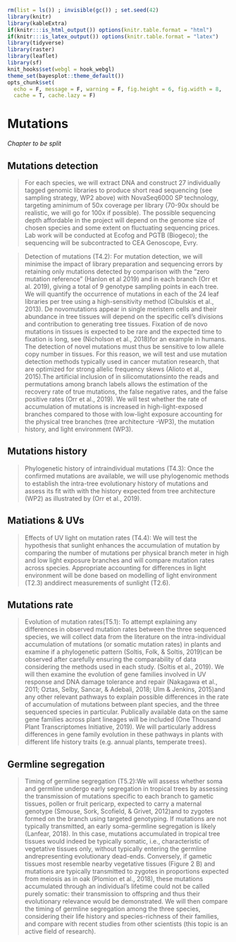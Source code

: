 ```r
rm(list = ls()) ; invisible(gc()) ; set.seed(42)
library(knitr)
library(kableExtra)
if(knitr:::is_html_output()) options(knitr.table.format = "html") 
if(knitr:::is_latex_output()) options(knitr.table.format = "latex") 
library(tidyverse)
library(raster)
library(leaflet)
library(sf)
knit_hooks$set(webgl = hook_webgl)
theme_set(bayesplot::theme_default())
opts_chunk$set(
  echo = F, message = F, warning = F, fig.height = 6, fig.width = 8,
  cache = T, cache.lazy = F)
```


# Mutations

*Chapter to be split*

## Mutations detection

> For each species, we will extract DNA and construct 27 individually tagged genomic libraries to produce short read sequencing (see sampling strategy, WP2 above) with NovaSeq6000 SP technology, targeting aminimum  of  50x  coverage  per  library  (70-90x  should  be  realistic,  we  will  go  for  100x  if  possible).  The possible sequencing depth affordable in the project will depend on the genome size of chosen species and  some  extent  on  fluctuating  sequencing  prices.  Lab  work  will  be  conducted  at  Ecofog  and  PGTB (Biogeco); the sequencing will be subcontracted to CEA Genoscope, Evry.

> Detection of mutations (T4.2): For mutation detection, we will  minimise the impact of library preparation and  sequencing  errors  by  retaining  only  mutations  detected  by  comparison  with  the “zero  mutation reference” (Hanlon et al 2019) and in each branch (Orr et al. 2019), giving a total of 9 genotype sampling points in each tree. We will quantify the occurrence of mutations in each of the 24 leaf libraries per tree using a high-sensitivity method (Cibulskis et al., 2013). De novomutations appear in single meristem cells and  their  abundance  in  tree  tissues  will  depend  on  the  specific  cell’s  divisions  and  contribution  to generating tree tissues. Fixation of de novo mutations in tissues is expected to be rare and the expected time  to  fixation  is  long,  see (Nicholson  et  al.,  2018)for  an  example  in  humans.  The  detection  of  novel mutations must thus be sensitive to low allele copy number in tissues. For this reason, we will test and use mutation detection methods typically used in cancer mutation research, that are optimized for strong allelic frequency skews (Alioto et al., 2015).The artificial inclusion of in silicomutationsinto the reads and permutations among branch labels allows the estimation of the recovery rate of true mutations, the false negative rates, and the false positive rates (Orr et al., 2019). We will test whether the rate of accumulation of  mutations  is  increased  in  high-light-exposed  branches  compared  to  those  with  low-light  exposure accounting  for  the  physical  tree  branches  (tree  architecture -WP3),  the  mutation  history,  and  light environment (WP3).

## Mutations history

> Phylogenetic history of intraindividual mutations (T4.3): Once the confirmed mutations are available, we will use phylogenomic methods to establish the intra-tree evolutionary history of mutations and assess its fit with with the history expected from tree architecture (WP2) as illustrated by (Orr et al., 2019).

## Matiations & UVs

> Effects  of  UV  light  on  mutation  rates (T4.4): We  will  test  the  hypothesis  that  sunlight  enhances  the accumulation of mutation by comparing the number of mutations per physical branch meter in high and low light exposure branches and will compare mutation rates across species. Appropriate accounting for differences in light environment will be done based on modelling of light environment (T2.3) anddirect measurements of sunlight (T2.6).

## Mutations rate

> Evolution  of  mutation  rates(T5.1):  To  attempt  explaining  any  differences  in  observed  mutation  rates between  the  three  sequenced  species,  we  will  collect  data  from  the  literature  on  the  intra-individual accumulation of mutations (or somatic mutation rates) in plants and examine if a phylogenetic pattern (Soltis, Folk, & Soltis, 2019)can be observed after carefully ensuring the comparability of data considering the methods used in each study. (Soltis et al., 2019). We will then examine the evolution of gene families involved  in  UV  response  and  DNA  damage  tolerance  and  repair (Nakagawa  et  al.,  2011;  Oztas,  Selby, Sancar,  &  Adebali,  2018;  Ulm  &  Jenkins,  2015)and  any  other  relevant  pathways  to  explain  possible differences  in  the  rate  of  accumulation  of  mutations  between  plant  species,  and  the  three  sequenced species  in  particular.  Publically  available  data  on  the  same  gene  families  across  plant  lineages  will  be included (One Thousand Plant Transcriptomes Initiative, 2019). We will particularly address differences in gene  family  evolution  in  these  pathways    in  plants  with  different  life  history  traits  (e.g.  annual  plants, temperate trees).

## Germline segregation

> Timing  of  germline  segregation (T5.2):We  will  assess  whether  soma  and  germline  undergo  early segregation in tropical trees by assessing the transmission of mutations specific to each branch to gametic tissues, pollen or fruit pericarp, expected to carry a maternal genotype (Smouse, Sork, Scofield, & Grivet, 2012)and  to  zygotes  formed  on  the  branch  using  targeted  genotyping.  If  mutations  are  not  typically transmitted,  an  early  soma-germline  segregation  is  likely (Lanfear,  2018).  In  this  case,  mutations accumulated in tropical  tree tissues would indeed be  typically somatic, i.e., characteristic of vegetative tissues   only,   without   typically   entering   the   germline   andrepresenting   evolutionary   dead-ends. Conversely,  if  gametic  tissues  most  resemble  nearby  vegetative  tissues  (Figure  2  B)  and  mutations  are typically  transmitted  to  zygotes  in  proportions  expected  from  meiosis  as  in  oak (Plomion  et  al.,  2018), these  mutations  accumulated  through  an  individual’s lifetime  could  not  be  called  purely  somatic:  their transmission  to  offspring  and  thus  their  evolutionary  relevance  would  be  demonstrated.  We  will  then compare the timing of germline segregation among the three species, considering their life history and species-richness of their families, and compare with recent studies from other scientists (this topic is an active field of research).

